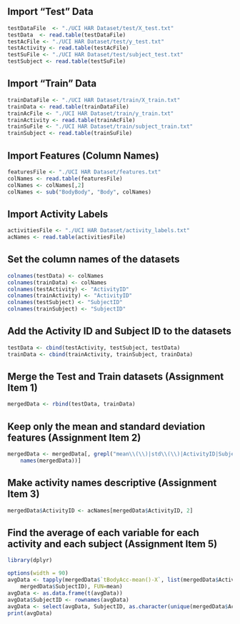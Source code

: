 ## Import "Test" Data
```r
testDataFile  <- "./UCI HAR Dataset/test/X_test.txt"                            #File of test data values
testData  <- read.table(testDataFile)
testAcFile <- "./UCI HAR Dataset/test/y_test.txt"                               #File of test activity values (walking, standing, etc)
testActivity <- read.table(testAcFile) 
testSuFile <- "./UCI HAR Dataset/test/subject_test.txt"                         #File of test subject values (the person who was subjected to the test)
testSubject <- read.table(testSuFile)
```

## Import "Train" Data
```r
trainDataFile <- "./UCI HAR Dataset/train/X_train.txt"                          #File of training data values
trainData <- read.table(trainDataFile)
trainAcFile <- "./UCI HAR Dataset/train/y_train.txt"                            #File of training activity values
trainActivity <- read.table(trainAcFile)
trainSuFile <- "./UCI HAR Dataset/train/subject_train.txt"                      #File of test subject values (the person who was subjected to the test)
trainSubject <- read.table(trainSuFile)
```

## Import Features (Column Names)
```r
featuresFile <- "./UCI HAR Dataset/features.txt"                                #File of channel/feature names
colNames <- read.table(featuresFile)                                            #Get the feature names for use as column/variable names
colNames <- colNames[,2]                                                        #First column is just a numeric index = 1:nrow(colNames)
colNames <- sub("BodyBody", "Body", colNames)                                   #Replace any variable names that repeat "Body" twice
```

## Import Activity Labels
```r
activitiesFile <- "./UCI HAR Dataset/activity_labels.txt"                       #File of activity names
acNames <- read.table(activitiesFile)
```

## Set the column names of the datasets
```r
colnames(testData) <- colNames
colnames(trainData) <- colNames
colnames(testActivity) <- "ActivityID"
colnames(trainActivity) <- "ActivityID"
colnames(testSubject) <- "SubjectID"
colnames(trainSubject) <- "SubjectID"
```

## Add the Activity ID and Subject ID to the datasets
```r
testData <- cbind(testActivity, testSubject, testData)
trainData <- cbind(trainActivity, trainSubject, trainData)
```

## Merge the Test and Train datasets (Assignment Item 1)
```r
mergedData <- rbind(testData, trainData)
```

## Keep only the mean and standard deviation features (Assignment Item 2)
```r
mergedData <- mergedData[, grepl("mean\\(\\)|std\\(\\)|ActivityID|SubjectID",   #Keeps only columns who's name includes either "mean()", "std()", Activityy ID, or SubjectID
    names(mergedData))]                   
```

## Make activity names descriptive (Assignment Item 3)
```r
mergedData$ActivityID <- acNames[mergedData$ActivityID, 2]                      #Indexes the activity id's dataset with the activity id from the test/train data
```

## Find the average of each variable for each activity and each subject (Assignment Item 5)
```r
library(dplyr)
```
```r
options(width = 90)
avgData <- tapply(mergedData$`tBodyAcc-mean()-X`, list(mergedData$ActivityID,   #Use tapply to get the mean of each combination of activity and subject
    mergedData$SubjectID), FUN=mean)                                    
avgData <- as.data.frame(t(avgData))                                            #Convert to a data frame
avgData$SubjectID <- rownames(avgData)                                          #Make the activity id a column
avgData <- select(avgData, SubjectID, as.character(unique(mergedData$ActivityID)))   #Rearrange the columns
print(avgData)
```







